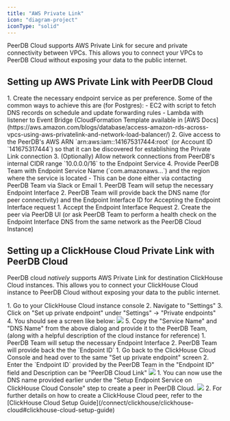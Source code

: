 ```yaml
---
title: "AWS Private Link"
icon: "diagram-project"
iconType: "solid"
---
```



PeerDB Cloud supports AWS Private Link for secure and private connectivity between VPCs.
This allows you to connect your VPCs to PeerDB Cloud without exposing your data to the public internet.

## Setting up AWS Private Link with PeerDB Cloud

<Steps>
    <Step title="Setup Endpoint Service">
        1. Create the necessary endpoint service as per preference. Some of the common ways to achieve this are (for Postgres):
            - EC2 with script to fetch DNS records on schedule and update forwarding rules
            - Lambda with listener to Event Bridge (CloudFormation Template available in [AWS Docs](https://aws.amazon.com/blogs/database/access-amazon-rds-across-vpcs-using-aws-privatelink-and-network-load-balancer/)
        2. Give access to the PeerDB's AWS ARN `arn:aws:iam::141675317444:root` (or Account ID `141675317444`) so that it can be discovered for establishing the Private Link connection
        3. (Optionally) Allow network connections from PeerDB's internal CIDR range `10.0.0.0/16` to the Endpoint Service
        4. Provide PeerDB Team with Endpoint Service Name (`com.amazonaws…`) and the region where the service is located
           - This can be done either via contacting PeerDB Team via Slack or Email
    </Step>
    <Step title="PeerDB Team sets up Endpoint Interface">
        1. PeerDB Team will setup the necessary Endpoint Interface
        2. PeerDB Team will provide back the DNS name (for peer connectivity) and the Endpoint Interface ID for Accepting the Endpoint Interface request
    </Step>
    <Step title="Accept Endpoint Interface Request, Setup Peer">
        1. Accept the Endpoint Interface Request
        2. Create the peer via PeerDB UI (or ask PeerDB Team to perform a health check on the Endpoint Interface DNS from the same network as the PeerDB Cloud Instance)
    </Step>
</Steps>

## Setting up a ClickHouse Cloud Private Link with PeerDB Cloud

PeerDB cloud _natively_ supports AWS Private Link for destination ClickHouse Cloud instances. This allows you to connect your ClickHouse Cloud instance to PeerDB Cloud without exposing your data to the public internet.

<Steps>
    <Step title="Setup Endpoint Service on ClickHouse Cloud Console">
        1. Go to your ClickHouse Cloud instance console
        2. Navigate to "Settings"
        3. Click on "Set up private endpoint" under "Settings" -> "Private endpoints"
        4. You should see a screen like below:
        <Frame caption="ClickHouse Cloud Console: Setting up a Private Endpoint">
          <img src="/images/clickhouse/clickhouse-cloud-private-link.jpg" />
        </Frame>
        5. Copy the "Service Name" and "DNS Name" from the above dialog and provide it to the PeerDB Team, (along with a helpful description of the cloud instance for reference)
    </Step>
    <Step title="PeerDB Team sets up Endpoint Interface">
        1. PeerDB Team will setup the necessary Endpoint Interface
        2. PeerDB Team will provide back the the `Endpoint ID`
    </Step>
    <Step title="Enabling the Endpoint Service on ClickHouse Cloud Console">
        1. Go back to the ClickHouse Cloud Console and head over to the same "Set up private endpoint" screen
        2. Enter the `Endpoint ID` provided by the PeerDB Team in the "Endpoint ID" field and Description can be "PeerDB Cloud Link"
        <Frame caption="ClickHouse Cloud Console: Enabling the Endpoint Service">
          <img src="/images/clickhouse/clickhouse-cloud-private-link-endpoint-id.jpg" />
        </Frame>
    </Step>
    <Step title="Setup the Peer in PeerDB Cloud">
        1. You can now use the DNS name provided earlier under the "Setup Endpoint Service on ClickHouse Cloud Console" step to create a peer in PeerDB Cloud.
    <Frame caption="Configure PeerDB UI with ClickHouse Cloud Connection details">
      <img src="/images/clickhouse/clickhouse-cloud-setup-private-link-peer.jpg" />
    </Frame>
        2. For further details on how to create a ClickHouse Cloud peer, refer to the [ClickHouse Cloud Setup Guide](/connect/clickhouse/clickhouse-cloud#clickhouse-cloud-setup-guide)
    </Step>
</Steps>
